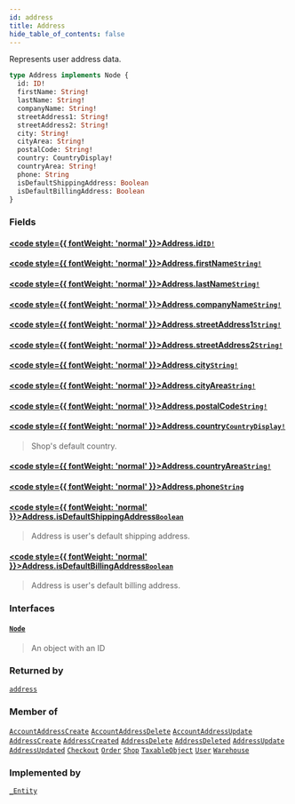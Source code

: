 ```yaml
---
id: address
title: Address
hide_table_of_contents: false
---
```








Represents user address data.

```graphql
type Address implements Node {
  id: ID!
  firstName: String!
  lastName: String!
  companyName: String!
  streetAddress1: String!
  streetAddress2: String!
  city: String!
  cityArea: String!
  postalCode: String!
  country: CountryDisplay!
  countryArea: String!
  phone: String
  isDefaultShippingAddress: Boolean
  isDefaultBillingAddress: Boolean
}
```


### Fields

#### [<code style={{ fontWeight: 'normal' }}>Address.<b>id</b></code>](#)<Bullet />[`ID!`](../../../developer/api-reference/scalars/id) <Badge class="secondary" text="non-null"/> <Badge class="secondary" text="scalar"/>
> 
> 

#### [<code style={{ fontWeight: 'normal' }}>Address.<b>firstName</b></code>](#)<Bullet />[`String!`](../../../developer/api-reference/scalars/string) <Badge class="secondary" text="non-null"/> <Badge class="secondary" text="scalar"/>
> 
> 

#### [<code style={{ fontWeight: 'normal' }}>Address.<b>lastName</b></code>](#)<Bullet />[`String!`](../../../developer/api-reference/scalars/string) <Badge class="secondary" text="non-null"/> <Badge class="secondary" text="scalar"/>
> 
> 

#### [<code style={{ fontWeight: 'normal' }}>Address.<b>companyName</b></code>](#)<Bullet />[`String!`](../../../developer/api-reference/scalars/string) <Badge class="secondary" text="non-null"/> <Badge class="secondary" text="scalar"/>
> 
> 

#### [<code style={{ fontWeight: 'normal' }}>Address.<b>streetAddress1</b></code>](#)<Bullet />[`String!`](../../../developer/api-reference/scalars/string) <Badge class="secondary" text="non-null"/> <Badge class="secondary" text="scalar"/>
> 
> 

#### [<code style={{ fontWeight: 'normal' }}>Address.<b>streetAddress2</b></code>](#)<Bullet />[`String!`](../../../developer/api-reference/scalars/string) <Badge class="secondary" text="non-null"/> <Badge class="secondary" text="scalar"/>
> 
> 

#### [<code style={{ fontWeight: 'normal' }}>Address.<b>city</b></code>](#)<Bullet />[`String!`](../../../developer/api-reference/scalars/string) <Badge class="secondary" text="non-null"/> <Badge class="secondary" text="scalar"/>
> 
> 

#### [<code style={{ fontWeight: 'normal' }}>Address.<b>cityArea</b></code>](#)<Bullet />[`String!`](../../../developer/api-reference/scalars/string) <Badge class="secondary" text="non-null"/> <Badge class="secondary" text="scalar"/>
> 
> 

#### [<code style={{ fontWeight: 'normal' }}>Address.<b>postalCode</b></code>](#)<Bullet />[`String!`](../../../developer/api-reference/scalars/string) <Badge class="secondary" text="non-null"/> <Badge class="secondary" text="scalar"/>
> 
> 

#### [<code style={{ fontWeight: 'normal' }}>Address.<b>country</b></code>](#)<Bullet />[`CountryDisplay!`](../../../developer/api-reference/objects/country-display) <Badge class="secondary" text="non-null"/> <Badge class="secondary" text="object"/>
> Shop's default country.
> 

#### [<code style={{ fontWeight: 'normal' }}>Address.<b>countryArea</b></code>](#)<Bullet />[`String!`](../../../developer/api-reference/scalars/string) <Badge class="secondary" text="non-null"/> <Badge class="secondary" text="scalar"/>
> 
> 

#### [<code style={{ fontWeight: 'normal' }}>Address.<b>phone</b></code>](#)<Bullet />[`String`](../../../developer/api-reference/scalars/string) <Badge class="secondary" text="scalar"/>
> 
> 

#### [<code style={{ fontWeight: 'normal' }}>Address.<b>isDefaultShippingAddress</b></code>](#)<Bullet />[`Boolean`](../../../developer/api-reference/scalars/boolean) <Badge class="secondary" text="scalar"/>
> Address is user's default shipping address.
> 

#### [<code style={{ fontWeight: 'normal' }}>Address.<b>isDefaultBillingAddress</b></code>](#)<Bullet />[`Boolean`](../../../developer/api-reference/scalars/boolean) <Badge class="secondary" text="scalar"/>
> Address is user's default billing address.
> 

### Interfaces

#### [`Node`](../../../developer/api-reference/interfaces/node) <Badge class="secondary" text="interface"/>
> An object with an ID
> 



### Returned by

[`address`](../../../developer/api-reference/queries/address)  <Badge class="secondary" text="query"/>

### Member of

[`AccountAddressCreate`](../../../developer/api-reference/objects/account-address-create)  <Badge class="secondary" text="object"/><Bullet />[`AccountAddressDelete`](../../../developer/api-reference/objects/account-address-delete)  <Badge class="secondary" text="object"/><Bullet />[`AccountAddressUpdate`](../../../developer/api-reference/objects/account-address-update)  <Badge class="secondary" text="object"/><Bullet />[`AddressCreate`](../../../developer/api-reference/objects/address-create)  <Badge class="secondary" text="object"/><Bullet />[`AddressCreated`](../../../developer/api-reference/objects/address-created)  <Badge class="secondary" text="object"/><Bullet />[`AddressDelete`](../../../developer/api-reference/objects/address-delete)  <Badge class="secondary" text="object"/><Bullet />[`AddressDeleted`](../../../developer/api-reference/objects/address-deleted)  <Badge class="secondary" text="object"/><Bullet />[`AddressUpdate`](../../../developer/api-reference/objects/address-update)  <Badge class="secondary" text="object"/><Bullet />[`AddressUpdated`](../../../developer/api-reference/objects/address-updated)  <Badge class="secondary" text="object"/><Bullet />[`Checkout`](../../../developer/api-reference/objects/checkout)  <Badge class="secondary" text="object"/><Bullet />[`Order`](../../../developer/api-reference/objects/order)  <Badge class="secondary" text="object"/><Bullet />[`Shop`](../../../developer/api-reference/objects/shop)  <Badge class="secondary" text="object"/><Bullet />[`TaxableObject`](../../../developer/api-reference/objects/taxable-object)  <Badge class="secondary" text="object"/><Bullet />[`User`](../../../developer/api-reference/objects/user)  <Badge class="secondary" text="object"/><Bullet />[`Warehouse`](../../../developer/api-reference/objects/warehouse)  <Badge class="secondary" text="object"/>

### Implemented by

[`_Entity`](../../../developer/api-reference/unions/entity)  <Badge class="secondary" text="union"/>



